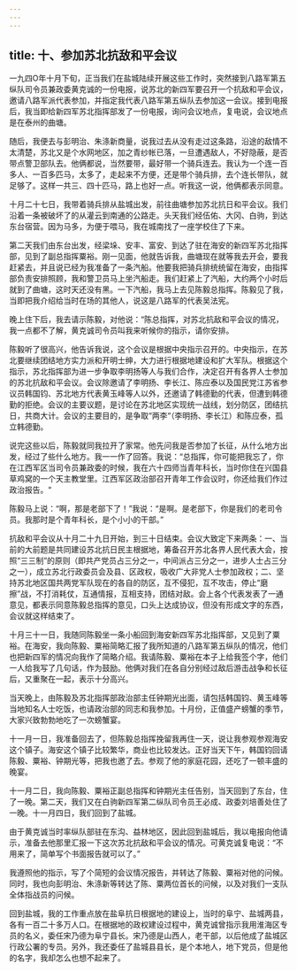 ```yaml
---
---
---
```

title: 十、参加苏北抗敌和平会议
---



一九四O年十月下旬，正当我们在盐城陆续开展这些工作时，突然接到八路军第五纵队司令员兼政委黄克诚的一份电报，说苏北的新四军要召开一个抗敌和平会议，邀请八路军派代表参加，并指定我代表八路军第五纵队去参加这一会议。接到电报后，我当即给新四军苏北指挥部发了一份电报，询问会议地点，复电说，会议地点是在泰州的曲塘。

随后，我便去与彭明治、朱涤新商量，说我过去从没有走过这条路，沿途的敌情不太清楚，苏北又是个水网地区，加之青纱帐已落，一旦遭遇敌人，不好隐蔽，是否带点警卫部队去。他俩都说，当然要带，最好带一个骑兵连去。我认为一个连一百多人、一百多匹马，太多了，走起来不方便，还是带个骑兵排，去个连长带队，就足够了。这样一共三、四十匹马，路上也好一点。听我这一说，他俩都表示同意。

十月二十七日，我带着骑兵排从盐城出发，前往曲塘参加苏北抗日和平会议。我们沿着一条被破坏了的从灌云到南通的公路走。头天我们经伍佑、大冈、白驹，到达东台宿营。因为马多，为便于喂马，我在城南找了一座学校住了下来。

第二天我们由东台出发，经梁垛、安丰、富安、到达了驻在海安的新四军苏北指挥部，见到了副总指挥粟裕。刚一见面，他就告诉我，曲塘现在就等我去开会，要我赶紧去，并且说已经为我准备了一条汽船。他要我把骑兵排统统留在海安，由指挥部负责安排照顾，我和警卫员马上坐汽船走。我们赶紧上了汽船，大约两个小时后就到了曲塘，这时天还没有黑。一下汽船，我马上去见陈毅总指挥。陈毅见了我，当即把我介绍给当时在场的其他人，说这是八路军的代表吴法宪。

晚上住下后，我去请示陈毅，对他说：“陈总指挥，对苏北抗敌和平会议的情况，我一点都不了解，黄克诚司令员叫我来听候你的指示，请你安排。

陈毅听了很高兴，他告诉我说，这个会议是根据中央指示召开的。中央指示，在苏北要继续团结地方实力派和开明士绅，大力进行根据地建设和扩大军队。根据这个指示，苏北指挥部为进一步争取李明扬等人与我们合作，决定召开有各界人士参加的苏北抗敌和平会议。会议除邀请了李明扬、李长江、陈应泰以及国民党江苏省参议员韩国钧、苏北地方代表黄玉峰等人以外，还邀请了韩德勤的代表，但遭到韩德勤的拒绝。会议的主要议题，是讨论在苏北地区实现统一战线，划分防区，团结抗日，共商大计。会议的主要目的，是争取“两李“（李明扬、李长江）和陈应泰，孤立韩德勤。

说完这些以后，陈毅就同我拉开了家常。他先问我是否参加了长征，从什么地方出发，经过了些什么地方。我一一作了回答。我说：“总指挥，你可能把我忘了，你在江西军区当司令员兼政委的时候，我在六十四师当青年科长，当时你住在兴国县草鸡窝的一个天主教堂里。江西军区政治部召开青年工作会议时，你还给我们作过政治报告。“

陈毅马上说：“啊，那是老部下了！”我说：“是啊。是老部下，你是我们的老司令员。我那时是个青年科长，是个小小的干部。”

抗敌和平会议从十月二十九日开始，到三十日结束。会议大致定下来两条：一、当前的大前题是共同建设苏北抗日民主根据地，筹备召开苏北各界人民代表大会，按照“三三制”的原则（即共产党员占三分之一，中间派占三分之一，进步人士占三分之一），成立苏北行政委员会及县、区政权，吸收广大非党人士参加政权；二、坚持苏北地区国共两党军队现在的各自的防区，互不侵犯，互不攻击，停止“磨擦”战，不打消耗仗，互通情报，互相支持，团结对敌。会上各个代表发表了一通意见，都表示同意陈毅总指挥的意见，口头上达成协议，但没有形成文字的东西，会议就这样结束了。

十月三十一日，我随同陈毅坐一条小船回到海安新四军苏北指挥部，又见到了粟裕。在海安，我向陈毅、粟裕简略汇报了我所知道的八路军第五纵队的情况，他们也把新四军的情况向我作了简略介绍。我请陈毅、粟裕在本子上给我签个字，他们一人给我写了几句话，作为鼓励。他俩对我们在各自分别经过敌后游击战争和长征后，又重聚在一起，表示十分高兴。

当天晚上，由陈毅及苏北指挥部政治部主任钟期光出面，请包括韩国钧、黄玉峰等当地知名人士吃饭，也请政治部的同志和我参加。十月份，正值盛产螃蟹的季节，大家兴致勃勃地吃了一次螃蟹宴。

十一月一日，我准备回去了，但陈毅总指挥挽留我再住一天，说让我参观参观海安这个镇子。海安这个镇子比较繁华，商业也比较发达。正好当天下午，韩国钧回请陈毅、粟裕、钟期光等，把我也邀了去。参观了他的家庭花园，还吃了一顿丰盛的晚宴。

十一月二日，我向陈毅、粟裕正副总指挥和钟期光主任告别，当天回到了东台，住了一晚。第二天，我们又在白驹新四军第二纵队司令员王必成、政委刘培善处住了一晚。十一月四日，我们回到了盐城。

由于黄克诚当时率纵队部驻在东沟、益林地区，因此回到盐城后，我以电报向他请示，准备去他那里汇报一下这次苏北抗敌和平会议的情况。可黄克诚复电说：“不用来了，简单写个书面报告就可以了。”

我遵照他的指示，写了个简短的会议情况报告，并转达了陈毅、粟裕对他的问候。同时，我也向彭明治、朱涤新等转达了陈、粟两位首长的问候，以及对我们一支队全体指战员的问候。

回到盐城，我的工作重点放在盐阜抗日根据地的建设上，当时的阜宁、盐城两县，各有一百二十多万人口。在根据地的政权建设过程中，黄克诚曾指示我用淮海区专员的名义，委任宋乃德为阜宁县长。宋乃德是山西人，老干部，以后他成了盐城区行政公署的专员。另外，我还委任了盐城县县长，是个本地人，地下党员，但是他的名字，我却怎么也想不起来了。